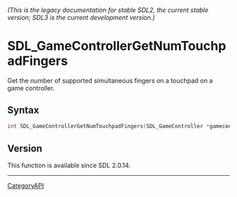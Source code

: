 ====== (This is the legacy documentation for stable SDL2, the current stable version; SDL3 is the current development version.) ======
= SDL_GameControllerGetNumTouchpadFingers =

Get the number of supported simultaneous fingers on a touchpad on a game controller.

== Syntax ==

<syntaxhighlight lang='c'>
int SDL_GameControllerGetNumTouchpadFingers(SDL_GameController *gamecontroller, int touchpad);
</syntaxhighlight>

== Version ==

This function is available since SDL 2.0.14.

----
[[CategoryAPI]]


